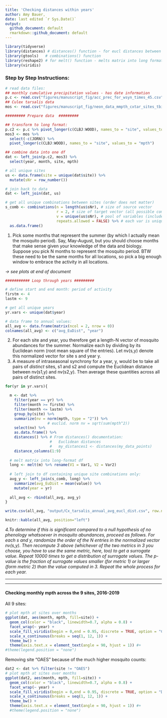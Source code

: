 ---
title: 'Checking distances within years'
author: Amy Bauer,
date: last edited `r Sys.Date()`
output:
  github_document: default
  rmarkdown::github_document: default
---

```{r read libraries, include= F}

library(tidyverse)
library(distances) # distances() function - for eucl distances between sites
library(gtools)   # combinations() function
library(reshape2) # for melt() function - melts matrix into long format df
library(viridis)
```

### Step by Step Instructions:

```{r prep data, echo = F, message=F, warning=F}
# read data files:
## monthly cumulative precipitation values - has date information
p.c <- read.csv("figures/manuscript_fig/acc_prec_for_wsyn_times_45.csv")
## Culex tarsalis data
mos <- read.csv("figures/manuscript_fig/neon_data_mmpth_cxtar_sites_tbin_wide_red_13_jun_23_filled.csv")

######### Prepare data  #########

## transform to long format:
p.c2 <- p.c %>% pivot_longer(c(CLBJ:WOOD), names_to = "site", values_to = "prcp_cum")
mos3 <- mos %>% 
  select(-c(JORN)) %>% 
  pivot_longer(c(CLBJ:WOOD), names_to = "site", values_to = "mpth")

## combine data into one df
dat <- left_join(p.c2, mos3) %>% 
  select(year, month, site, mpth)

# all unique sites
us <- data.frame(site = unique(dat$site)) %>%   
  mutate(sNr = row_number())

# join back to data
dat <- left_join(dat, us)

# get all unique combinations between sites (order does not matter)
s_comb <- combinations(n = length(us$sNr), # size of source vector 
                       r = 2, # size of target vector (all possible combinations of n variables)
                       v = unique(us$sNr), # pool of variables (included variables)
                       repeats.allowed = FALSE) %>% # each var is unique in pool, no replacements 
  as.data.frame()
```

1.  Pick some months that represent the summer (by which I actually mean the mosquito period). Say, May-August, but you should choose months that make sense given your knowledge of the data and biology. Suppose you pick N months to represent the mosquito period. BTW these need to be the same months for all locations, so pick a big enough window to embrace the activity in all locations.

  *-> see plots at end of document*

```{r get annual values, message=F, warning=F}
########### Loop through years #########

# define start and end month: period of activity
firstm <- 4
lastm <- 9

# get all unique years
yr.vars <- unique(dat$year)

# data frame to annual values:
all_avg <- data.frame(matrix(ncol = 2, nrow = 0))
colnames(all_avg) <- c("avg_EuDist", "year")
```

2.  For each site and year, you therefore get a length-N vector of mosquito abundances for the summer. Normalize each by dividing by its Euclidean norm (root mean square of the entries). Let nv(s,y) denote this normalized vector for site s and year y.
3.  A measure of intraseasonal synchrony for a year, y, would be to take all pairs of *distinct* sites, s1 and s2 and compute the Euclidean distance between nv(s1,y) and nv(s2,y). Then average these quantities across all pairs of distinct sites.

```{r get annual values loop, message=F, warning=F}

for(yr in yr.vars){

  m <- dat %>% 
    filter(year == yr) %>% 
    filter(month >= firstm) %>% 
    filter(month <= lastm) %>% 
    group_by(site) %>% 
    summarize(nv = norm(mpth, type = "2")) %>%  
                   # euclid. norm nv = sqrt(sum(mpth^2))
    select(nv) %>% 
    as.data.frame() %>% 
    distances() %>% # From distances() documentation:
                    #   Euclidean distances
                    #   my_distances1 <- distances(my_data_points)
    distance_columns(1:9) 
  
  # melt matrix into long-format df
  long <- melt(m) %>% rename(V1 = Var1, V2 = Var2) 
  
  # left join to df containing unique site combinations only:
  avg_y <- left_join(s_comb, long) %>% 
    summarize(avg_EuDist = mean(value)) %>% 
    mutate(year = yr)
  
  all_avg <- rbind(all_avg, avg_y)
}

write.csv(all_avg, "output/Cx_tarsalis_annual_avg_eucl_dist.csv", row.names = F)
```

```{r annual values, echo = F, warning=F, message=F}
knitr::kable(all_avg, position="left")
```

*4.To determine if this is significant compared to a null hypothesis of no phenology whatsoever in mosquito abundances, proceed as follows. For each s and y, randomize the order of the N entries in the normalized vector nv(s,y). Then recompute 3 above (whichever of the two metrics in 3 you choose, you have to use the same metric, here, too) to get a surrogate value. Repeat 10000 times to get a distribution of surrogate values. The p-value is the fraction of surrogate values smaller (for metric 1) or larger (form metric 2) than the value computed in 3. Repeat the whole process for each year.*

___
___

#### Checking monthly mpth across the 9 sites, 2016-2019

All 9 sites:

```{r plot yearly mpth by site over month I, echo=F}
# plot mpth at sites over months
ggplot(dat, aes(month, mpth, fill=site)) +
  geom_col(color = "black", linewidth=0.7, alpha = 0.8) +
  facet_wrap(~ year) +
  scale_fill_viridis(begin = 0,end = 0.95, discrete = TRUE, option = "C") +
  scale_x_continuous(breaks = seq(1, 12, 1)) +
  theme_bw() +
  theme(axis.text.x = element_text(angle = 90, hjust = 1)) #+
#theme(legend.position = "none")
```

Removing site "OAES" because of the much higher mosquito counts:

```{r plot yearly mpth by site over month II, echo=F}
dat2 <- dat %>% filter(site != "OAES")
# plot mpth at sites over months
ggplot(dat2, aes(month, mpth, fill=site)) +
  geom_col(color = "black", linewidth=0.7, alpha = 0.8) +
  facet_wrap(~ year) +
  scale_fill_viridis(begin = 0,end = 0.95, discrete = TRUE, option = "D") +
  scale_x_continuous(breaks = seq(1, 12, 1)) +
  theme_bw() +
  theme(axis.text.x = element_text(angle = 90, hjust = 1)) #+
  #theme(legend.position = "none")
```
